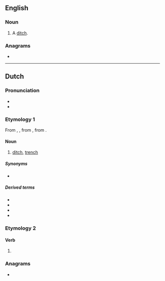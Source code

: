==English==

===Noun===
{{en-noun}}

# {{lb|en|South Africa}} A [[ditch]].

===Anagrams===
* {{anagrams|en|a=loost|loots|lotos|sotol|stool|tools|tosol}}

----

==Dutch==
{{wikipedia|lang=nl}}

===Pronunciation===
* {{IPA|lang=nl|/sloːt/}}
* {{audio|Nl-sloot.ogg|Audio|lang=nl}}

===Etymology 1===
From {{inh|nl|dum|slote}}, {{m|dum|sloot}}, from {{inh|nl|odt|*slōt}}, from {{inh|nl|gem-pro|*slautaz}}.

====Noun====
{{nl-noun|f|-en|slootje}}

# [[ditch]], [[trench]]

=====Synonyms=====
* {{l|nl|greppel}}

=====Derived terms=====
* {{l|nl|slootwater}}
* {{l|nl|in zeven sloten tegelijk lopen}}
* {{l|nl|geen oude koeien uit de sloot halen}}
* {{l|nl|met de hakken over de sloot}}

===Etymology 2===
{{nonlemma}}

====Verb====
{{head|nl|verb form}}

# {{nl-verb form of|n=sg|t=past|m=ind|sluiten}}

===Anagrams===
* {{l|nl|loost}}